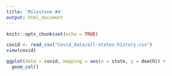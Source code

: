 ```yaml
---
title: 'Milestone #4'
output: html_document
---
```


```r
knitr::opts_chunk$set(echo = TRUE)
```

```r

covid <- read_csv("Covid_data/all-states-history.csv")
view(covid) 

ggplot(data = covid, mapping = aes(x = state, y = death)) +
  geom_col()
```

